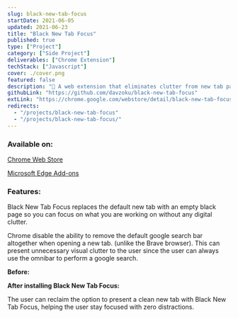 ```yaml
---
slug: black-new-tab-focus
startDate: 2021-06-05
updated: 2021-06-23
title: "Black New Tab Focus"
published: true
type: ["Project"]
category: ["Side Project"]
deliverables: ["Chrome Extension"]
techStack: ["Javascript"]
cover: ./cover.png
featured: false
description: "🖤 A web extension that eliminates clutter from new tab page to help users stay focused"
githubLink: "https://github.com/davzoku/black-new-tab-focus"
extLink: "https://chrome.google.com/webstore/detail/black-new-tab-focus/picgjdlclngdpmmjhonhkkadanphjcig"
redirects:
  - "/projects/black-new-tab-focus"
  - "/projects/black-new-tab-focus/"
---
```


<BasicImage
  src="https://res.cloudinary.com/wtkw/image/upload/v1626365383/waltertengcom/projects/black-new-tab-focus/cover_hdcvnv.png"
  alt="cover"
/>

### Available on:

[Chrome Web Store](https://chrome.google.com/webstore/detail/black-new-tab-focus/picgjdlclngdpmmjhonhkkadanphjcig)

[Microsoft Edge Add-ons](https://microsoftedge.microsoft.com/addons/detail/black-new-tab-focus/kmbfimooonjfjcllnegcdmpjjedljbcm)

### Features:

Black New Tab Focus replaces the default new tab with an empty black page so you can focus on what you are working on without any digital clutter.

Chrome disable the ability to remove the default google search bar altogether when opening a new tab. (unlike the Brave browser). This can present unnecessary visual clutter to the user since the user can always use the omnibar to perform a google search.

**Before:**

<BasicImage
  src="https://res.cloudinary.com/wtkw/image/upload/v1626365142/waltertengcom/projects/black-new-tab-focus/before_fr7vgv.jpg"
  alt="before"
/>

**After installing Black New Tab Focus:**

<BasicImage
  src="https://res.cloudinary.com/wtkw/image/upload/v1626365143/waltertengcom/projects/black-new-tab-focus/after_asxlgd.jpg"
  alt="after"
/>

The user can reclaim the option to present a clean new tab with Black New Tab Focus, helping the user stay focused with zero distractions.
